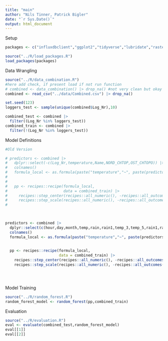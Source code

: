 ```yaml
---
title: "main"
author: "Nils Tinner, Patrick Bigler"
date: "`r Sys.Date()`"
output: html_document
---
```

Setup
```r
packages <- c("influxdbclient","ggplot2","tidyverse","lubridate","raster","dplyr","googledrive","caret","rgdal","keras","vip")

source("../R/load_packages.R")
load_packages(packages)

```

Data Wrangling

```r
source("../R/data_combination.R")
#here add check, if present load if not run function
# combined <- data_combination() |> drop_na() #not very clean but okay
combined <- read_csv("../data/Combined.csv") |> drop_na()

set.seed(123)
loggers_test <- sample(unique(combined$Log_Nr),10)

combined_test <- combined |> 
  filter((Log_Nr %in% loggers_test))
combined_train <- combined |> 
  filter(!(Log_Nr %in% loggers_test))

```

Model Definitions
```r
#Old Version

# predictors <- combined |>
#   dplyr::select(-c(Log_Nr,temperature,Name,NORD_CHTOP,OST_CHTOPO)) |>
#   colnames()
#   formula_local <- as.formula(paste("temperature","~", paste(predictors,collapse  = "+")))
#   
# 
#   pp <- recipes::recipe(formula_local,
#                         data = combined_train) |>
#     recipes::step_center(recipes::all_numeric(), -recipes::all_outcomes()) |>
#     recipes::step_scale(recipes::all_numeric(), -recipes::all_outcomes())
#   

  

predictors <- combined |>
  dplyr::select(c(hour,day,month,temp,rain,rain1,temp_3,temp_5,rain1,rain2,rain3,SE_Raster_101,FO_Raster_51,GA_Raster_5,WA_Raster_21,AC_Raster_101,SLO_21,VH_WSL_21_21,SVF_5,BH_51,LV_03_E,LV_03_N)) |>
  colnames()
  formula_local <- as.formula(paste("temperature","~", paste(predictors,collapse  = "+")))
  

  pp <- recipes::recipe(formula_local,
                        data = combined_train) |>
    recipes::step_center(recipes::all_numeric(), -recipes::all_outcomes()) |>
    recipes::step_scale(recipes::all_numeric(), -recipes::all_outcomes())
  




```
Model Training

```r
source("../R/random_forest.R")
random_forest_model <- random_forest(pp,combined_train)
```
Evaluation

```r
source("../R/evaluation.R")
eval <- evaluate(combined_test,random_forest_model)
eval[[1]]
eval[[2]]

```
